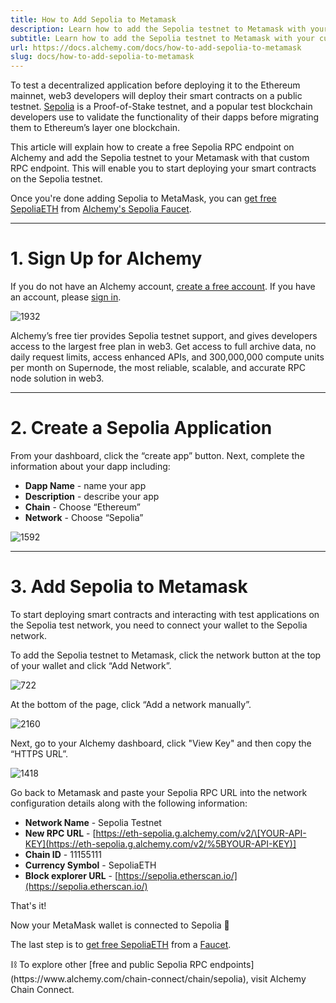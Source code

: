 ```yaml
---
title: How to Add Sepolia to Metamask
description: Learn how to add the Sepolia testnet to Metamask with your custom RPC endpoint.
subtitle: Learn how to add the Sepolia testnet to Metamask with your custom RPC endpoint.
url: https://docs.alchemy.com/docs/how-to-add-sepolia-to-metamask
slug: docs/how-to-add-sepolia-to-metamask
---
```


To test a decentralized application before deploying it to the Ethereum mainnet, web3 developers will deploy their smart contracts on a public testnet. [Sepolia](https://www.alchemy.com/overviews/sepolia-testnet) is a Proof-of-Stake testnet, and a popular test blockchain developers use to validate the functionality of their dapps before migrating them to Ethereum’s layer one blockchain.

This article will explain how to create a free Sepolia RPC endpoint on Alchemy and add the Sepolia testnet to your Metamask with that custom RPC endpoint. This will enable you to start deploying your smart contracts on the Sepolia testnet.

Once you're done adding Sepolia to MetaMask, you can [get free SepoliaETH](https://www.alchemy.com/overviews/sepolia-eth) from [Alchemy's Sepolia Faucet](https://sepoliafaucet.com/).

***

# 1. Sign Up for Alchemy

If you do not have an Alchemy account, [create a free account](https://dashboard.alchemy.com/). If you have an account, please [sign in](https://dashboard.alchemy.com/).

![1932](1c05d09-alchemy-signup.png "alchemy-signup.png")

Alchemy’s free tier provides Sepolia testnet support, and gives developers access to the largest free plan in web3. Get access to full archive data, no daily request limits, access enhanced APIs, and 300,000,000 compute units per month on Supernode, the most reliable, scalable, and accurate RPC node solution in web3.

***

# 2. Create a Sepolia Application

From your dashboard, click the “create app” button. Next, complete the information about your dapp including:

* **Dapp Name** - name your app
* **Description** - describe your app
* **Chain** - Choose “Ethereum”
* **Network** - Choose “Sepolia”

![1592](9c26e33-new-dapp-config.jpeg "new-dapp-config.jpeg")

***

# 3. Add Sepolia to Metamask

To start deploying smart contracts and interacting with test applications on the Sepolia test network, you need to connect your wallet to the Sepolia network.

To add the Sepolia testnet to Metamask, click the network button at the top of your wallet and click “Add Network”.

![722](e0cf5c0-mm-sepolia.png "mm-sepolia.png")

At the bottom of the page, click “Add a network manually”.

![2160](8a951a9-mm-adding-network.jpeg "mm-adding-network.jpeg")

Next, go to your Alchemy dashboard, click "View Key" and then copy the “HTTPS URL”.

![1418](c483dcc-sepolia-url.jpeg "sepolia-url.jpeg")

Go back to Metamask and paste your Sepolia RPC URL into the network configuration details along with the following information:

* **Network Name** - Sepolia Testnet
* **New RPC URL** - [https://eth-sepolia.g.alchemy.com/v2/\[YOUR-API-KEY](https://eth-sepolia.g.alchemy.com/v2/%5BYOUR-API-KEY)]
* **Chain ID** - 11155111
* **Currency Symbol** - SepoliaETH
* **Block explorer URL** - [https://sepolia.etherscan.io/](https://sepolia.etherscan.io/)

That's it!

Now your MetaMask wallet is connected to Sepolia 🎉

The last step is to [get free SepoliaETH](https://www.alchemy.com/overviews/sepolia-eth) from a [Faucet](https://sepoliafaucet.com/).

<Info>
  ⛓️ To explore other [free and public Sepolia RPC endpoints](https://www.alchemy.com/chain-connect/chain/sepolia), visit Alchemy Chain Connect.
</Info>
